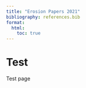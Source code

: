 ```yaml
---
title: "Erosion Papers 2021"
bibliography: references.bib
format:
  html:
    toc: true
---
```


# Test

Test page
